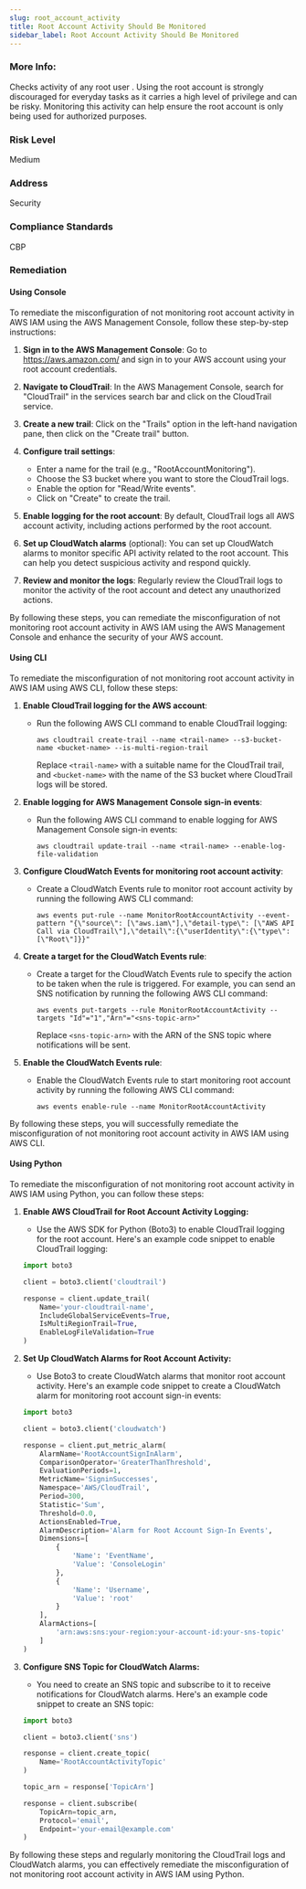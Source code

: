 ```yaml
---
slug: root_account_activity
title: Root Account Activity Should Be Monitored
sidebar_label: Root Account Activity Should Be Monitored
---
```


### More Info:

Checks activity of any root user . Using the root account is strongly discouraged for everyday tasks as it carries a high level of privilege and can be risky.  Monitoring this activity can help ensure the root account is only being used for authorized purposes.

### Risk Level

Medium

### Address

Security

### Compliance Standards

CBP

### Remediation

#### Using Console

To remediate the misconfiguration of not monitoring root account activity in AWS IAM using the AWS Management Console, follow these step-by-step instructions:

1. **Sign in to the AWS Management Console**: Go to https://aws.amazon.com/ and sign in to your AWS account using your root account credentials.

2. **Navigate to CloudTrail**: In the AWS Management Console, search for "CloudTrail" in the services search bar and click on the CloudTrail service.

3. **Create a new trail**: Click on the "Trails" option in the left-hand navigation pane, then click on the "Create trail" button.

4. **Configure trail settings**:
   - Enter a name for the trail (e.g., "RootAccountMonitoring").
   - Choose the S3 bucket where you want to store the CloudTrail logs.
   - Enable the option for "Read/Write events".
   - Click on "Create" to create the trail.

5. **Enable logging for the root account**: By default, CloudTrail logs all AWS account activity, including actions performed by the root account.

6. **Set up CloudWatch alarms** (optional): You can set up CloudWatch alarms to monitor specific API activity related to the root account. This can help you detect suspicious activity and respond quickly.

7. **Review and monitor the logs**: Regularly review the CloudTrail logs to monitor the activity of the root account and detect any unauthorized actions.

By following these steps, you can remediate the misconfiguration of not monitoring root account activity in AWS IAM using the AWS Management Console and enhance the security of your AWS account.

#### Using CLI

To remediate the misconfiguration of not monitoring root account activity in AWS IAM using AWS CLI, follow these steps:

1. **Enable CloudTrail logging for the AWS account**:
   - Run the following AWS CLI command to enable CloudTrail logging:
     ```
     aws cloudtrail create-trail --name <trail-name> --s3-bucket-name <bucket-name> --is-multi-region-trail
     ```
     Replace `<trail-name>` with a suitable name for the CloudTrail trail, and `<bucket-name>` with the name of the S3 bucket where CloudTrail logs will be stored.

2. **Enable logging for AWS Management Console sign-in events**:
   - Run the following AWS CLI command to enable logging for AWS Management Console sign-in events:
     ```
     aws cloudtrail update-trail --name <trail-name> --enable-log-file-validation
     ```

3. **Configure CloudWatch Events for monitoring root account activity**:
   - Create a CloudWatch Events rule to monitor root account activity by running the following AWS CLI command:
     ```
     aws events put-rule --name MonitorRootAccountActivity --event-pattern "{\"source\": [\"aws.iam\"],\"detail-type\": [\"AWS API Call via CloudTrail\"],\"detail\":{\"userIdentity\":{\"type\":[\"Root\"]}}"
     ```
   
4. **Create a target for the CloudWatch Events rule**:
   - Create a target for the CloudWatch Events rule to specify the action to be taken when the rule is triggered. For example, you can send an SNS notification by running the following AWS CLI command:
     ```
     aws events put-targets --rule MonitorRootAccountActivity --targets "Id"="1","Arn"="<sns-topic-arn>"
     ```
     Replace `<sns-topic-arn>` with the ARN of the SNS topic where notifications will be sent.

5. **Enable the CloudWatch Events rule**:
   - Enable the CloudWatch Events rule to start monitoring root account activity by running the following AWS CLI command:
     ```
     aws events enable-rule --name MonitorRootAccountActivity
     ```

By following these steps, you will successfully remediate the misconfiguration of not monitoring root account activity in AWS IAM using AWS CLI.

#### Using Python

To remediate the misconfiguration of not monitoring root account activity in AWS IAM using Python, you can follow these steps:

1. **Enable AWS CloudTrail for Root Account Activity Logging:**
   - Use the AWS SDK for Python (Boto3) to enable CloudTrail logging for the root account. Here's an example code snippet to enable CloudTrail logging:

   ```python
   import boto3

   client = boto3.client('cloudtrail')

   response = client.update_trail(
       Name='your-cloudtrail-name',
       IncludeGlobalServiceEvents=True,
       IsMultiRegionTrail=True,
       EnableLogFileValidation=True
   )
   ```

2. **Set Up CloudWatch Alarms for Root Account Activity:**
   - Use Boto3 to create CloudWatch alarms that monitor root account activity. Here's an example code snippet to create a CloudWatch alarm for monitoring root account sign-in events:

   ```python
   import boto3

   client = boto3.client('cloudwatch')

   response = client.put_metric_alarm(
       AlarmName='RootAccountSignInAlarm',
       ComparisonOperator='GreaterThanThreshold',
       EvaluationPeriods=1,
       MetricName='SigninSuccesses',
       Namespace='AWS/CloudTrail',
       Period=300,
       Statistic='Sum',
       Threshold=0.0,
       ActionsEnabled=True,
       AlarmDescription='Alarm for Root Account Sign-In Events',
       Dimensions=[
           {
               'Name': 'EventName',
               'Value': 'ConsoleLogin'
           },
           {
               'Name': 'Username',
               'Value': 'root'
           }
       ],
       AlarmActions=[
           'arn:aws:sns:your-region:your-account-id:your-sns-topic'
       ]
   )
   ```

3. **Configure SNS Topic for CloudWatch Alarms:**
   - You need to create an SNS topic and subscribe to it to receive notifications for CloudWatch alarms. Here's an example code snippet to create an SNS topic:

   ```python
   import boto3

   client = boto3.client('sns')

   response = client.create_topic(
       Name='RootAccountActivityTopic'
   )

   topic_arn = response['TopicArn']

   response = client.subscribe(
       TopicArn=topic_arn,
       Protocol='email',
       Endpoint='your-email@example.com'
   )
   ```

By following these steps and regularly monitoring the CloudTrail logs and CloudWatch alarms, you can effectively remediate the misconfiguration of not monitoring root account activity in AWS IAM using Python.


